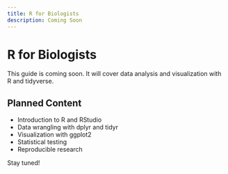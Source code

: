 ```yaml
---
title: R for Biologists
description: Coming Soon
---
```


# R for Biologists

This guide is coming soon. It will cover data analysis and visualization with R and tidyverse.

## Planned Content

- Introduction to R and RStudio
- Data wrangling with dplyr and tidyr
- Visualization with ggplot2
- Statistical testing
- Reproducible research

Stay tuned!
